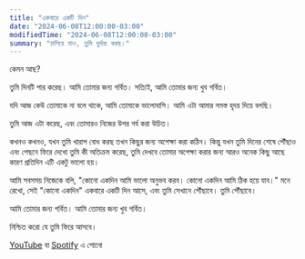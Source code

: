 ```yaml
---
title: "একবারে একটি দিন"
date: "2024-06-08T12:00:00-03:00"
modifiedTime: "2024-06-08T12:00:00-03:00"
summary: "চালিয়ে যাও, তুমি দুর্দান্ত করছ।"
---
```



কেমন আছ?

তুমি দিনটি পার করেছ। আমি তোমার জন্য গর্বিত। সত্যিই, আমি তোমার জন্য খুব গর্বিত।

যদি আজ কেউ তোমাকে না বলে থাকে, আমি তোমাকে ভালোবাসি। আমি এটা আমার সমস্ত হৃদয় দিয়ে বলছি।

তুমি আজ এটা করেছ, এবং তোমারও নিজের উপর গর্ব করা উচিত।

কখনও কখনও, যখন তুমি খারাপ বোধ করছ তখন কিছুর জন্য অপেক্ষা করা কঠিন। কিন্তু যখন তুমি দিনের শেষে পৌঁছাও এবং পেছনে ফিরে দেখো তুমি কী অতিক্রম করেছ, তুমি দেখবে তোমার অপেক্ষা করার জন্য আরও অনেক কিছু আছে কারণ প্রতিদিন এটি একটু ভালো হয়।

আমি সবসময় নিজেকে বলি, "কোনো একদিন আমি ভালো অনুভব করব। কোনো একদিন আমি ঠিক হয়ে যাব।" মনে রেখো, সেই "কোনো একদিন" একবারে একটি দিন আসে, এবং তুমি সেখানে পৌঁছাবে। তুমি পৌঁছাবে।

আমি তোমার জন্য গর্বিত। আমি তোমার জন্য খুব গর্বিত।

নিশ্চিত করো যে তুমি ফিরে আসবে।

[YouTube](https://youtu.be/0xGsyapGcas) বা [Spotify](https://open.spotify.com/episode/1KP9Fs7dZunNvn8tIk4Vj6?si=WGkXaAjHS46uSvbAegKzlg) এ শোনো
